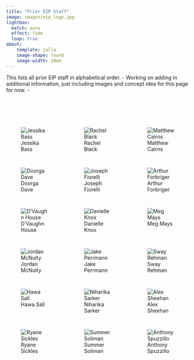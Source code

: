 ```yaml
---
title: "Prior EIP Staff"
image: images/eip_logo.jpg
lightbox:
  match: auto
  effect: fade
  loop: true
about:
    template: jolla
    image-shape: round
    image-width: 10em
---
```


:::{#hero-heading}
This lists all prior EIP staff in alphabetical order.
- Working on adding in additional information, just including images and concept idea for this page for now. - 
:::

<br>
<br>
<br>


::: {style="display: grid;grid-template-columns: repeat(auto-fill, minmax(150px, 1fr));grid-gap: 1em;" layout-valign="bottom"}
![Jessika Bass](images/j_bass.jpg){group="past-staff-gallery" fig-alt="Jessika Bass"}

![Rachel Black](images/r_black.jpg){group="past-staff-gallery" fig-alt="Rachel Black"}

![Matthew Cairns](images/m_cairns.jpg){group="past-staff-gallery" fig-alt="Matthew Cairns"}

![Doorga Dave](images/d_dave.jpg){group="past-staff-gallery" fig-alt="Doorga Dave"}

![Joseph Fiorelli](images/j_fiorelli.jpg){group="past-staff-gallery" fig-alt="Joseph Fiorelli"}

![Arthur Forbriger](images/a_forbriger.jpg){group="past-staff-gallery" fig-alt="Arthur Forbriger"}

![D'Vaughn House](images/d_house.jpg){group="past-staff-gallery" fig-alt="D'Vaughn House"}

![Danielle Knox](images/d_knox.jpg){group="past-staff-gallery" fig-alt="Danielle Knox"}

![Meg Mays](images/m_mays.jpg){group="past-staff-gallery" fig-alt="Meg Mays"}

![Jordan McNulty](images/j_mcnulty.jpg){group="past-staff-gallery" fig-alt="Jordan McNulty"}

![Jake Perrmann](images/j_perrmann.jpg){group="past-staff-gallery" fig-alt="Jake Perrmann"}

![Sway Rehman](images/s_rehman.jpg){group="past-staff-gallery" fig-alt="Sway Rehman"}

![Hawa Sall](images/h_sall.jpg){group="past-staff-gallery" fig-alt="Hawa Sall"}

![Niharika Sarker](images/n_sarker.jpg){group="past-staff-gallery" fig-alt="Niharika Sarker"}

![Alex Sheehan](images/a_sheehan.jpg){group="past-staff-gallery" fig-alt="Alex Sheehan"}

![Ryane Sickles](images/r_sickles.jpg){group="past-staff-gallery" fig-alt="Ryane Sickles"}


![Summer Soliman](images/s_soliman.jpg){group="past-staff-gallery" fig-alt="Summer Soliman"}

![Anthony Spuzzillo](images/a_spuzzillo.jpg){group="past-staff-gallery" fig-alt="Anthony Spuzzillo"}

:::




